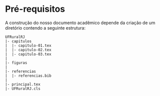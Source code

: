 # Pré-requisitos {#pre}

A construção do nosso documento acadêmico depende da criação de um diretório contendo a seguinte estrutura:

    UFRuralRJ
    |- capitulos
    |  |- capitulo-01.tex
    |  |- capitulo-02.tex
    |  |- capitulo-03.tex
    |
    |- figuras
    |
    |- referencias
    |  |- referencias.bib
    |
    |- principal.tex
    |- UFRuralRJ.cls
